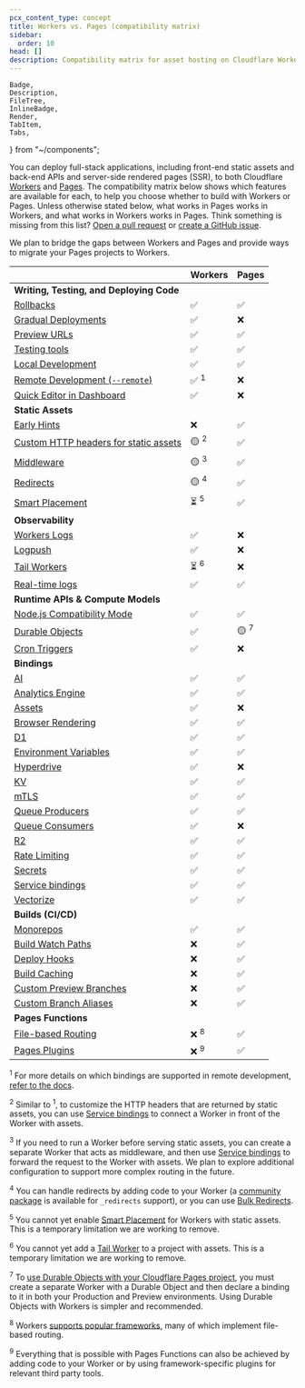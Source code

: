 ```yaml
---
pcx_content_type: concept
title: Workers vs. Pages (compatibility matrix)
sidebar:
  order: 10
head: []
description: Compatibility matrix for asset hosting on Cloudflare Workers and Pages.
---
```


	Badge,
	Description,
	FileTree,
	InlineBadge,
	Render,
	TabItem,
	Tabs,
} from "~/components";

You can deploy full-stack applications, including front-end static assets and back-end APIs and server-side rendered pages (SSR), to both Cloudflare [Workers](/workers/static-assets/) and [Pages](/pages/). The compatibility matrix below shows which features are available for each, to help you choose whether to build with Workers or Pages. Unless otherwise stated below, what works in Pages works in Workers, and what works in Workers works in Pages. Think something is missing from this list? [Open a pull request](https://github.com/cloudflare/cloudflare-docs/edit/production/src/content/docs/workers/static-assets/compatibility-matrix.mdx) or [create a GitHub issue](https://github.com/cloudflare/cloudflare-docs/issues/new).

We plan to bridge the gaps between Workers and Pages and provide ways to migrate your Pages projects to Workers.


|                                                                                     | Workers                  | Pages |
| ----------------------------------------------------------------------------------- | ------------------------ | ----- |
| **Writing, Testing, and Deploying Code**                                            |                          |       |
| [Rollbacks](/workers/configuration/versions-and-deployments/rollbacks/)             | ✅                       | ✅    |
| [Gradual Deployments](/workers/configuration/versions-and-deployments/)             | ✅                       | ❌    |
| [Preview URLs](/workers/configuration/previews)                                     | ✅                       | ✅    |
| [Testing tools](/workers/testing)                                                         | ✅                       | ✅    |
| [Local Development](/workers/testing/local-development/)                            | ✅                       | ✅    |  
| [Remote Development (`--remote`)](/workers/wrangler/commands/)                      | ✅ <sup>1</sup>          | ❌    | 
| [Quick Editor in Dashboard](https://blog.cloudflare.com/improved-quick-edit)        | ✅                       | ❌    |
| **Static Assets**                                                                   |                          |       |
| [Early Hints](/pages/configuration/early-hints/)                                    | ❌                       | ✅    |
| [Custom HTTP headers for static assets](/pages/configuration/headers/)            | 🟡 <sup>2</sup>          | ✅    |
| [Middleware](/pages/functions/middleware/)                                          | 🟡 <sup>3</sup>          | ✅    |
| [Redirects](/pages/configuration/redirects/)                                        | 🟡 <sup>4</sup>          | ✅    |
| [Smart Placement](/workers/configuration/smart-placement/)                          | ⏳ <sup>5</sup>          | ✅    |
| **Observability**                                                                   |                          |       |
| [Workers Logs](/workers/observability/)                                             | ✅                       | ❌    |
| [Logpush](/workers/observability/logs/logpush/)                                     | ✅                       | ❌    |
| [Tail Workers](/workers/observability/logs/tail-workers/)                           | ⏳ <sup>6</sup>          | ❌    |
| [Real-time logs](/workers/observability/logs/real-time-logs/)                       | ✅                       | ✅    |
| **Runtime APIs & Compute Models**                                                         |                          |       |
| [Node.js Compatibility Mode](/workers/runtime-apis/nodejs/)                         | ✅                       | ✅    |
| [Durable Objects](/durable-objects/api/)                                            | ✅                       | 🟡 <sup>7</sup>    |
| [Cron Triggers](/workers/configuration/cron-triggers/)                              | ✅                       | ❌    |
| **Bindings**                                                         |                          |       |
| [AI](/workers-ai/get-started/workers-wrangler/#2-connect-your-worker-to-workers-ai) | ✅                       | ✅    |
| [Analytics Engine](/analytics/analytics-engine)                                     | ✅                       | ✅    |
| [Assets](/workers/static-assets/binding/)                                           | ✅                       | ❌    |
| [Browser Rendering](/browser-rendering)                                             | ✅                       | ✅    |
| [D1](/d1/build-with-d1/d1-client-api/)                                              | ✅                       | ✅    |
| [Environment Variables](/workers/configuration/environment-variables/)              | ✅                       | ✅    |
| [Hyperdrive](/hyperdrive/)                                                          | ✅                       | ❌    |
| [KV](/kv/)                                                                          | ✅                       | ✅    |
| [mTLS](/workers/runtime-apis/bindings/mtls/)                                        | ✅                       | ✅    |
| [Queue Producers](/queues/configuration/configure-queues/#producer)                 | ✅                       | ✅    |
| [Queue Consumers](/queues/configuration/configure-queues/#consumer)                 | ✅                       | ❌    |
| [R2](/r2/)                                                                          | ✅                       | ✅    |
| [Rate Limiting](/workers/runtime-apis/bindings/rate-limit/)                         | ✅                       | ✅    |
| [Secrets](/workers/configuration/secrets/)                                          | ✅                       | ✅    |
| [Service bindings](/workers/runtime-apis/bindings/service-bindings/)                | ✅                       | ✅    |
| [Vectorize](/vectorize/get-started/intro/#3-bind-your-worker-to-your-index)         | ✅                       | ✅    |
| **Builds (CI/CD)**                                                                  |                          |       |
| [Monorepos](/workers/ci-cd/builds/advanced-setups/)                                 | ✅                       | ✅    |
| [Build Watch Paths](/pages/configuration/build-watch-paths/)                        | ❌                       | ✅    |
| [Deploy Hooks](/pages/configuration/deploy-hooks/)                                  | ❌                       | ✅    |
| [Build Caching](/pages/configuration/build-caching/)                                | ❌                       | ✅    |
| [Custom Preview Branches](/pages/configuration/branch-build-controls/)              | ❌                       | ✅    |
| [Custom Branch Aliases](/pages/how-to/custom-branch-aliases/)                       | ❌                       | ✅    |
| **Pages Functions**                                                                  |                          |       |
| [File-based Routing](/pages/functions/routing/)                                     | ❌ <sup>8</sup>          | ✅    |
| [Pages Plugins](/pages/functions/plugins/)                                          | ❌ <sup>9</sup>          | ✅    |


<sup>1</sup> For more details on which bindings are supported in remote development, [refer to the docs](/workers/testing/local-development/#supported-resource-bindings-in-different-environments).

<sup>2</sup> Similar to <sup>1</sup>, to customize the HTTP headers that
are returned by static assets, you can use [Service
bindings](/workers/runtime-apis/bindings/service-bindings/) to connect a Worker
in front of the Worker with assets.

<sup>3</sup> If you need to run a Worker before serving static assets,
you can create a separate Worker that acts as middleware, and then use [Service
bindings](/workers/runtime-apis/bindings/service-bindings/) to forward the request
to the Worker with assets. We plan to explore additional configuration
to support more complex routing in the future.

<sup>4</sup> You can handle redirects by adding code to your Worker (a
[community package](https://npmjs.com/package/redirects-in-workers) is available
for `_redirects` support), or you can use [Bulk
Redirects](/rules/url-forwarding/bulk-redirects/).

<sup>5</sup> You cannot yet enable [Smart
Placement](/workers/configuration/smart-placement/) for Workers with static assets.
This is a temporary limitation we are working to remove.

<sup>6</sup> You cannot yet add a [Tail
Worker](/workers/observability/logs/tail-workers/) to a project with assets.
This is a temporary limitation  we are working to remove.

<sup>7</sup> To [use Durable Objects with your Cloudflare Pages project](/pages/functions/bindings/#durable-objects), you must create a separate Worker with a Durable Object and then declare a binding to it in both your Production and Preview environments. Using Durable Objects with Workers is simpler and recommended.

<sup>8</sup> Workers [supports popular frameworks](/workers/frameworks/), many of which implement file-based routing.

<sup>9</sup> Everything that is possible with Pages Functions can also be achieved by adding code to your Worker or by using framework-specific plugins for relevant third party tools.
